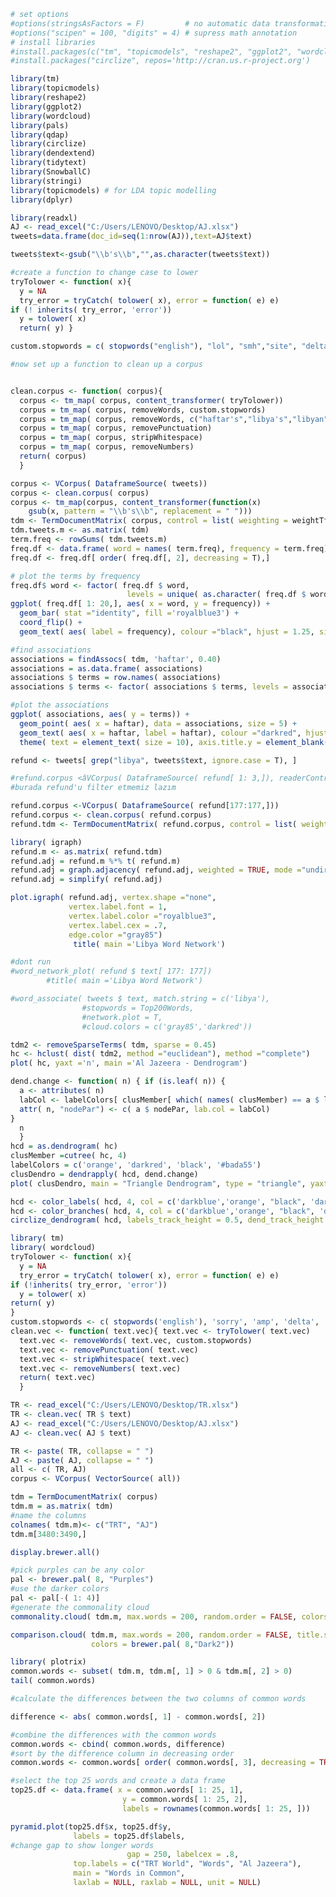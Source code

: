 
```{r}
# set options
#options(stringsAsFactors = F)         # no automatic data transformation
#options("scipen" = 100, "digits" = 4) # supress math annotation
# install libraries
#install.packages(c("tm", "topicmodels", "reshape2", "ggplot2", "wordcloud", "pals", "igraph","qdap"))
#install.packages("circlize", repos='http://cran.us.r-project.org')
```


```{r}
library(tm)
library(topicmodels)
library(reshape2)
library(ggplot2)
library(wordcloud)
library(pals)
library(qdap)
library(circlize)
library(dendextend) 
library(tidytext)
library(SnowballC) 
library(stringi)
library(topicmodels) # for LDA topic modelling 
library(dplyr)
```


```{r}
library(readxl)
AJ <- read_excel("C:/Users/LENOVO/Desktop/AJ.xlsx")
tweets=data.frame(doc_id=seq(1:nrow(AJ)),text=AJ$text) 
```

```{r}
tweets$text<-gsub("\\b's\\b","",as.character(tweets$text))
```


```{r}
#create a function to change case to lower
tryTolower <- function( x){ 
  y = NA 
  try_error = tryCatch( tolower( x), error = function( e) e) 
if (! inherits( try_error, 'error')) 
  y = tolower( x) 
  return( y) }

```

```{r}
custom.stopwords = c( stopwords("english"), "lol", "smh","site", "delta","said", "amp","haftars","also","video","play","keep","reading","will")
```


```{r}
#now set up a function to clean up a corpus


clean.corpus <- function( corpus){ 
  corpus <- tm_map( corpus, content_transformer( tryTolower)) 
  corpus = tm_map( corpus, removeWords, custom.stopwords) 
  corpus = tm_map( corpus, removeWords, c("haftar's","libya's","libyan","since","will","april","said","haftar'S")) 
  corpus = tm_map( corpus, removePunctuation) 
  corpus = tm_map( corpus, stripWhitespace) 
  corpus = tm_map( corpus, removeNumbers) 
  return( corpus) 
  } 
```


```{r}
corpus <- VCorpus( DataframeSource( tweets)) 
corpus <- clean.corpus( corpus) 
corpus <- tm_map(corpus, content_transformer(function(x) 
    gsub(x, pattern = "\\b's\\b", replacement = " ")))
tdm <- TermDocumentMatrix( corpus, control = list( weighting = weightTf))
tdm.tweets.m <- as.matrix( tdm) 
term.freq <- rowSums( tdm.tweets.m) 
freq.df <- data.frame( word = names( term.freq), frequency = term.freq) 
freq.df <- freq.df[ order( freq.df[, 2], decreasing = T),]
```



```{r}
# plot the terms by frequency
freq.df$ word <- factor( freq.df $ word, 
                          levels = unique( as.character( freq.df $ word))) 
ggplot( freq.df[ 1: 20,], aes( x = word, y = frequency)) + 
  geom_bar( stat ="identity", fill ='royalblue3') + 
  coord_flip() + 
  geom_text( aes( label = frequency), colour ="black", hjust = 1.25, size = 5.0)
```



```{r}
#find associations
associations = findAssocs( tdm, 'haftar', 0.40) 
associations = as.data.frame( associations) 
associations $ terms = row.names( associations)
associations $ terms <- factor( associations $ terms, levels = associations $ terms)
```

```{r}
#plot the associations
ggplot( associations, aes( y = terms)) + 
  geom_point( aes( x = haftar), data = associations, size = 5) + 
  geom_text( aes( x = haftar, label = haftar), colour ="darkred", hjust = -0.25, size = 3) + 
  theme( text = element_text( size = 10), axis.title.y = element_blank())
```

```{r}
refund <- tweets[ grep("libya", tweets$text, ignore.case = T), ]
```


```{r}
#refund.corpus <âVCorpus( DataframeSource( refund[ 1: 3,]), readerControl = list( reader = refund.reader)) 
#burada refund'u filter etmemiz lazım

refund.corpus <-VCorpus( DataframeSource( refund[177:177,]))
refund.corpus <- clean.corpus( refund.corpus) 
refund.tdm <- TermDocumentMatrix( refund.corpus, control = list( weighting = weightTf))

library( igraph) 
refund.m <- as.matrix( refund.tdm)
refund.adj = refund.m %*% t( refund.m) 
refund.adj = graph.adjacency( refund.adj, weighted = TRUE, mode ="undirected", diag = T) 
refund.adj = simplify( refund.adj)
```


```{r}
plot.igraph( refund.adj, vertex.shape ="none", 
             vertex.label.font = 1,
             vertex.label.color ="royalblue3", 
             vertex.label.cex = .7, 
             edge.color ="gray85") 
              title( main ='Libya Word Network')
```


```{r}
#dont run
#word_network_plot( refund $ text[ 177: 177]) 
        #title( main ='Libya Word Network')

#word_associate( tweets $ text, match.string = c('libya'), 
                #stopwords = Top200Words, 
                #network.plot = T, 
                #cloud.colors = c('gray85','darkred')) 
```


```{r}

tdm2 <- removeSparseTerms( tdm, sparse = 0.45)
hc <- hclust( dist( tdm2, method ="euclidean"), method ="complete")
plot( hc, yaxt ='n', main ='Al Jazeera - Dendrogram')
```

```{r}
dend.change <- function( n) { if (is.leaf( n)) {
  a <- attributes( n) 
  labCol <- labelColors[ clusMember[ which( names( clusMember) == a $ label)]] 
  attr( n, "nodePar") <- c( a $ nodePar, lab.col = labCol) 
} 
  n 
  }
hcd = as.dendrogram( hc) 
clusMember =cutree( hc, 4) 
labelColors = c('orange', 'darkred', 'black', '#bada55') 
clusDendro = dendrapply( hcd, dend.change) 
plot( clusDendro, main = "Triangle Dendrogram", type = "triangle", yaxt ='n')
```


```{r}
hcd <- color_labels( hcd, 4, col = c('darkblue','orange', "black", 'darkred')) 
hcd <- color_branches( hcd, 4, col = c('darkblue','orange', "black", 'darkred')) 
circlize_dendrogram( hcd, labels_track_height = 0.5, dend_track_height = 0.4)
```

```{r}
library( tm) 
library( wordcloud) 
tryTolower <- function( x){ 
  y = NA 
  try_error = tryCatch( tolower( x), error = function( e) e) 
if (!inherits( try_error, 'error')) 
  y = tolower( x) 
return( y) 
} 
custom.stopwords <- c( stopwords('english'), 'sorry', 'amp', 'delta', 'amazon','video',"haftar's","play","keep","reading","also","since","last","libyan","said") 
clean.vec <- function( text.vec){ text.vec <- tryTolower( text.vec) 
  text.vec <- removeWords( text.vec, custom.stopwords) 
  text.vec <- removePunctuation( text.vec) 
  text.vec <- stripWhitespace( text.vec) 
  text.vec <- removeNumbers( text.vec) 
  return( text.vec) 
  }
```

```{r}
TR <- read_excel("C:/Users/LENOVO/Desktop/TR.xlsx")
TR <- clean.vec( TR $ text)
AJ <- read_excel("C:/Users/LENOVO/Desktop/AJ.xlsx")
AJ <- clean.vec( AJ $ text)

```

```{r}
TR <- paste( TR, collapse = " ") 
AJ <- paste( AJ, collapse = " ") 
all <- c( TR, AJ) 
corpus <- VCorpus( VectorSource( all))
```

```{r}
tdm = TermDocumentMatrix( corpus) 
tdm.m = as.matrix( tdm) 
#name the columns
colnames( tdm.m)<- c("TRT", "AJ")
tdm.m[3480:3490,]
```

```{r}
display.brewer.all()
```
```{r}
#pick purples can be any color
pal <- brewer.pal( 8, "Purples")
#use the darker colors
pal <- pal[-( 1: 4)]
#generate the commonality cloud
commonality.cloud( tdm.m, max.words = 200, random.order = FALSE, colors = pal)
```

```{r}
comparison.cloud( tdm.m, max.words = 200, random.order = FALSE, title.size = 1.0, rot.per = 0.35,
                  colors = brewer.pal( 8,"Dark2"))
```

```{r}
library( plotrix) 
common.words <- subset( tdm.m, tdm.m[, 1] > 0 & tdm.m[, 2] > 0)
tail( common.words)
```

```{r}
#calculate the differences between the two columns of common words

difference <- abs( common.words[, 1] - common.words[, 2])

#combine the differences with the common words 
common.words <- cbind( common.words, difference) 
#sort by the difference column in decreasing order
common.words <- common.words[ order( common.words[, 3], decreasing = TRUE), ]

#select the top 25 words and create a data frame
top25.df <- data.frame( x = common.words[ 1: 25, 1], 
                         y = common.words[ 1: 25, 2], 
                         labels = rownames(common.words[ 1: 25, ]))
```

```{r}
pyramid.plot(top25.df$x, top25.df$y, 
              labels = top25.df$labels, 
#change gap to show longer words
                          gap = 250, labelcex = .8,
              top.labels = c("TRT World", "Words", "Al Jazeera"), 
              main = "Words in Common", 
              laxlab = NULL, raxlab = NULL, unit = NULL)
```
